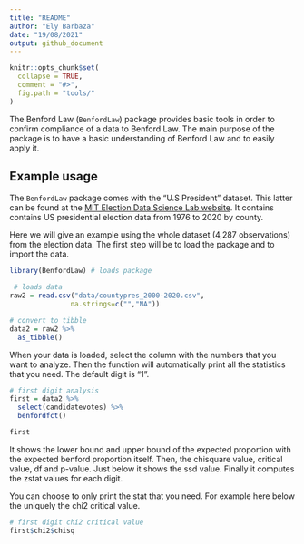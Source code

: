 ```yaml
---
title: "README"
author: "Ely Barbaza"
date: "19/08/2021"
output: github_document
---
```


```r
knitr::opts_chunk$set(
  collapse = TRUE,
  comment = "#>",
  fig.path = "tools/"
)
```

The Benford Law (`BenfordLaw`) package provides basic tools in order to confirm compliance of a data to Benford Law.
The main purpose of the package is to have a basic understanding of Benford Law and to easily apply it.

## Example usage

The `BenfordLaw` package comes with the "U.S President" dataset. This latter can be found at the [MIT Election Data Science Lab website](https://electionlab.mit.edu/data).
It contains contains US presidential election data from 1976 to 2020 by county.

Here we will give an example using the whole dataset (4,287 observations) from the election data.
The first step will be to load the package and to import the data.


```r
library(BenfordLaw) # loads package 

 # loads data
raw2 = read.csv("data/countypres_2000-2020.csv",
               na.strings=c("","NA"))

# convert to tibble
data2 = raw2 %>%
  as_tibble()
```

When your data is loaded, select the column with the numbers that you want to analyze.
Then the function will automatically print all the statistics that you need.
The default digit is "1".

```r
# first digit analysis
first = data2 %>% 
  select(candidatevotes) %>%
  benfordfct()

first
```


It shows the lower bound and upper bound of the expected proportion with the expected benford proportion itself.
Then, the chisquare value, critical value, df and p-value. Just below it shows the ssd value.
Finally it computes the zstat values for each digit.


You can choose to only print the stat that you need. For example here below the uniquely the chi2 critical value.

```r
# first digit chi2 critical value
first$chi2$chisq

```








